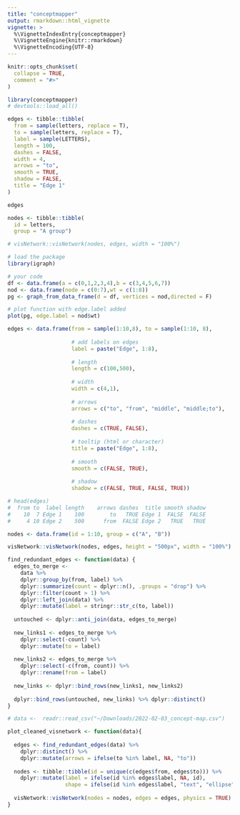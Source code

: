 ```yaml
---
title: "conceptmapper"
output: rmarkdown::html_vignette
vignette: >
  %\VignetteIndexEntry{conceptmapper}
  %\VignetteEngine{knitr::rmarkdown}
  %\VignetteEncoding{UTF-8}
---
```


```r
knitr::opts_chunk$set(
  collapse = TRUE,
  comment = "#>"
)
```

```r
library(conceptmapper)
# devtools::load_all()
```

```r
edges <- tibble::tibble(
  from = sample(letters, replace = T),
  to = sample(letters, replace = T),
  label = sample(LETTERS),
  length = 100,
  dashes = FALSE,
  width = 4,
  arrows = "to",
  smooth = TRUE,
  shadow = FALSE,
  title = "Edge 1"
)

edges

nodes <- tibble::tibble(
  id = letters,
  group = "A group")

# visNetwork::visNetwork(nodes, edges, width = "100%")

# load the package
library(igraph)

# your code
df <- data.frame(a = c(0,1,2,3,4),b = c(3,4,5,6,7))
nod <- data.frame(node = c(0:7),wt = c(1:8))
pg <- graph_from_data_frame(d = df, vertices = nod,directed = F)

# plot function with edge.label added
plot(pg, edge.label = nod$wt)
```
```r
edges <- data.frame(from = sample(1:10,8), to = sample(1:10, 8),
                    
                    # add labels on edges                  
                    label = paste("Edge", 1:8),
                    
                    # length
                    length = c(100,500),
                    
                    # width
                    width = c(4,1),
                    
                    # arrows
                    arrows = c("to", "from", "middle", "middle;to"),
                    
                    # dashes
                    dashes = c(TRUE, FALSE),
                    
                    # tooltip (html or character)
                    title = paste("Edge", 1:8),
                    
                    # smooth
                    smooth = c(FALSE, TRUE),
                    
                    # shadow
                    shadow = c(FALSE, TRUE, FALSE, TRUE)) 

# head(edges)
#  from to  label length    arrows dashes  title smooth shadow
#    10  7 Edge 1    100        to   TRUE Edge 1  FALSE  FALSE
#     4 10 Edge 2    500      from  FALSE Edge 2   TRUE   TRUE

nodes <- data.frame(id = 1:10, group = c("A", "B"))

visNetwork::visNetwork(nodes, edges, height = "500px", width = "100%")
```

```r
find_redundant_edges <- function(data) {
  edges_to_merge <- 
    data %>%
    dplyr::group_by(from, label) %>%
    dplyr::summarize(count = dplyr::n(), .groups = "drop") %>%
    dplyr::filter(count > 1) %>% 
    dplyr::left_join(data) %>% 
    dplyr::mutate(label = stringr::str_c(to, label))
  
  untouched <- dplyr::anti_join(data, edges_to_merge)
  
  new_links1 <- edges_to_merge %>%
    dplyr::select(-count) %>% 
    dplyr::mutate(to = label)
  
  new_links2 <- edges_to_merge %>%
    dplyr::select(-c(from, count)) %>% 
    dplyr::rename(from = label)
  
  new_links <- dplyr::bind_rows(new_links1, new_links2)
  
  dplyr::bind_rows(untouched, new_links) %>% dplyr::distinct()
}

# data <-  readr::read_csv("~/Downloads/2022-02-03_concept-map.csv")

plot_cleaned_visnetwork <- function(data){
  
  edges <- find_redundant_edges(data) %>%
    dplyr::distinct() %>% 
    dplyr::mutate(arrows = ifelse(to %in% label, NA, "to"))
  
  nodes <- tibble::tibble(id = unique(c(edges$from, edges$to))) %>% 
    dplyr::mutate(label = ifelse(id %in% edges$label, NA, id),
                  shape = ifelse(id %in% edges$label, "text", "ellipse"))
  
  visNetwork::visNetwork(nodes = nodes, edges = edges, physics = TRUE)
}

```

